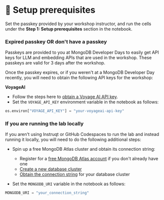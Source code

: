 # 👐 Setup prerequisites

Set the passkey provided by your workshop instructor, and run the cells under the **Step 1: Setup prerequisites** section in the notebook.

### Expired passkey OR don't have a passkey

Passkeys are provided to you at MongoDB Developer Days to easily get API keys for LLM and embedding APIs that are used in the workshop. These passkeys are valid for 3 days after the workshop.

Once the passkey expires, or if you weren't at a MongoDB Developer Day recently, you will need to obtain the following API keys for the workshop:

**VoyageAI**
* Follow the steps here to [obtain a Voyage AI API key](https://docs.voyageai.com/docs/api-key-and-installation#authentication-with-api-keys).
* Set the `VOYAGE_API_KEY` environment variable in the notebook as follows:

```python
os.environ["VOYAGE_API_KEY"] = "your-voyageai-api-key"
```

### If you are running the lab locally

If you aren't using Instruqt or GitHub Codespaces to run the lab and instead running it locally, you will need to do the following additional steps:

* Spin up a free MongoDB Atlas cluster and obtain its connection string:

    * Register for a [free MongoDB Atlas account](https://www.mongodb.com/cloud/atlas/register) if you don't already have one
    * [Create a new database cluster](https://www.mongodb.com/docs/guides/atlas/cluster)
    * [Obtain the connection string](https://www.mongodb.com/docs/guides/atlas/connection-string) for your database cluster

* Set the `MONGODB_URI` variable in the notebook as follows:

```python
MONGODB_URI = "your_connection_string"
```